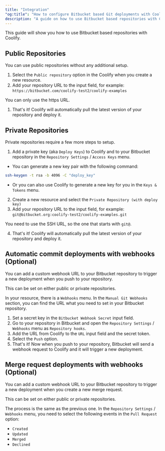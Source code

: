 ```yaml
---
title: "Integration"
"og:title": "How to configure Bitbucket based Git deployments with Coolify"
description: "A guide on how to use Bitbucket based repositories with Coolify."
---
```


This guide will show you how to use Bitbucket based repositories with Coolify.

## Public Repositories

You can use public repositories without any additional setup.

1. Select the `Public repository` option in the Coolify when you create a new resource.
2. Add your repository URL to the input field, for example: `https://bitbucket.com/coolify-test2/coolify-examples`

You can only use the https URL.

1. That's it! Coolify will automatically pull the latest version of your repository and deploy it.

## Private Repositories

Private repositories require a few more steps to setup.

1. Add a private key (aka `Deploy Keys`) to Coolify and to your Bitbucket repository in the `Repository Settings` / `Access Keys` menu.


  - You can generate a new key pair with the following command: 
  
  ```bash
  ssh-keygen -t rsa -b 4096 -C "deploy_key" 
  ```

  - Or you can also use Coolify to generate a new key for you in the `Keys & Tokens` menu.


2. Create a new resource and select the `Private Repository (with deploy key)`
3. Add your repository URL to the input field, for example: `git@bitbucket.org:coolify-test2/coolify-examples.git`

You need to use the SSH URL, so the one that starts with `git@`.

4. That's it! Coolify will automatically pull the latest version of your repository and deploy it.

## Automatic commit deployments with webhooks (Optional)

You can add a custom webhook URL to your Bitbucket repository to trigger a new deployment when you push to your repository.

This can be set on either public or private repositories.

In your resource, there is a `Webhooks` menu. In the `Manual Git Webhooks` section, you can find the URL what you need to set in your Bitbucket repository.

1. Set a secret key in the `Bitbucket Webhook Secret` input field.
2. Go to your repository in Bitbucket and open the `Repository Settings` / `Webhooks` menu as `Repository hooks`.
3. Add the URL from Coolify to the `URL` input field and the secret token.
4. Select the `Push` option.
5. That's it! Now when you push to your repository, Bitbucket will send a webhook request to Coolify and it will trigger a new deployment.

## Merge request deployments with webhooks (Optional)

You can add a custom webhook URL to your Bitbucket repository to trigger a new deployment when you create a new merge request.

This can be set on either public or private repositories.

The process is the same as the previous one. In the `Repository Settings` / `Webhooks` menu, you need to select the following events in the `Pull Request` option:

- `Created`
- `Updated`
- `Merged`
- `Declined`
